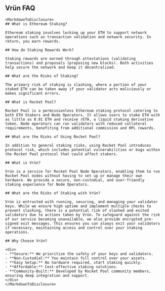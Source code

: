 

<div className="w-full mx-auto max-w-3xl px-6 py-16 sm:py-20 lg:px-8 lg:py-28">
  <div className="mx-auto max-w-4xl divide-y divide-gray-900/10">
    <h2 className="text-3xl text-center font-bold leading-10 text-gray-900 dark:text-indigo-50">Vrün FAQ</h2>

    <MarkdownToDisclosure>
    ## What is Ethereum Staking?

    Ethereum staking involves locking up your ETH to support network operations such as transaction validation and network security. In return, you earn rewards.

    ## How do Staking Rewards Work?

    Staking rewards are earned through attestations (validating transactions) and proposals (proposing new blocks). Both activities help secure the network and keep it decentralized.

    ## What are the Risks of Staking?

    The primary risk of staking is slashing, where a portion of your staked ETH can be taken away if your validator acts maliciously or makes significant errors.

    ## What is Rocket Pool?

    Rocket Pool is a permissionless Ethereum staking protocol catering to both ETH Stakers and Node Operators. It allows users to stake ETH with as little as 0.01 ETH and receive rETH, a liquid staking derivative token. Node operators can run validators with reduced collateral requirements, benefiting from additional commission and RPL rewards.

    ## What are the Risks of Using Rocket Pool?

    In addition to general staking risks, using Rocket Pool introduces protocol risk, which includes potential vulnerabilities or bugs within the Rocket Pool protocol that could affect stakers.

    ## What is Vrün?

    Vrün is a service for Rocket Pool Node Operators, enabling them to run Rocket Pool nodes without having to set up or manage their own hardware. We provide a secure, non-custodial, and user-friendly staking experience for Node Operators.

    ## What are the Risks of Staking with Vrün?

    Vrün is entrusted with running, securing, and managing your validator keys. While we ensure high uptime and implement multiple checks to prevent slashing, there is a potential risk of slashed and exited validators due to actions taken by Vrün. To safeguard against the risk of our service becoming unavailable, we also provide encrypted pre-signed exit messages. This ensures you can always exit your validators if necessary, maintaining access and control over your staking operations.

    ## Why Choose Vrün?

    <div>
    - **Secure:** We prioritize the safety of your keys and validators.
    - **Non-Custodial:** You maintain full control over your assets.
    - **Easy Setup:** No hardware required, start staking quickly.
    - **Affordable:** Cost-effective staking solutions.
    - **Community-Built:** Developed by Rocket Pool community members, ensuring deep integration and support.
    </div>
    </MarkdownToDisclosure>
  </div>
</div>
